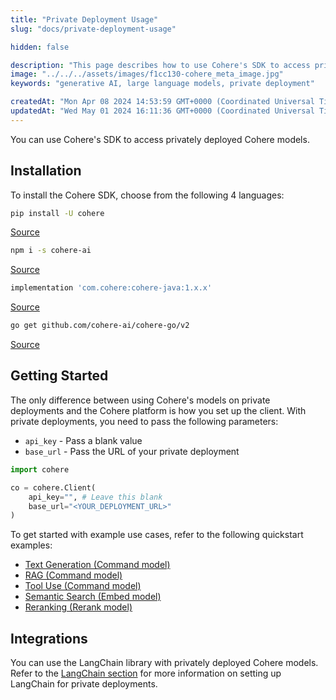 ```yaml
---
title: "Private Deployment Usage"
slug: "docs/private-deployment-usage"

hidden: false

description: "This page describes how to use Cohere's SDK to access privately deployed Cohere models."
image: "../../../assets/images/f1cc130-cohere_meta_image.jpg"  
keywords: "generative AI, large language models, private deployment"

createdAt: "Mon Apr 08 2024 14:53:59 GMT+0000 (Coordinated Universal Time)"
updatedAt: "Wed May 01 2024 16:11:36 GMT+0000 (Coordinated Universal Time)"
---
```


You can use Cohere's SDK to access privately deployed Cohere models.

## Installation

To install the Cohere SDK, choose from the following 4 languages:

<Tabs>
<Tab title="Python">

```bash
pip install -U cohere
```
[Source](https://github.com/cohere-ai/cohere-python)
</Tab>

<Tab title="TypeScript">

```bash
npm i -s cohere-ai
```
[Source](https://github.com/cohere-ai/cohere-typescript)

</Tab>

<Tab title="Java">

```gradle
implementation 'com.cohere:cohere-java:1.x.x'
```
[Source](https://github.com/cohere-ai/cohere-java)

</Tab>

<Tab title="Go">

```bash
go get github.com/cohere-ai/cohere-go/v2
```

[Source](https://github.com/cohere-ai/cohere-go)

</Tab>
</Tabs>

## Getting Started

The only difference between using Cohere's models on private deployments and the Cohere platform is how you set up the client. With private deployments, you need to pass the following parameters:
- `api_key` - Pass a blank value
- `base_url` - Pass the URL of your private deployment

```python PYTHON
import cohere

co = cohere.Client(
    api_key="", # Leave this blank
    base_url="<YOUR_DEPLOYMENT_URL>"
)
```

To get started with example use cases, refer to the following quickstart examples:
- [Text Generation (Command model)](https://docs.cohere.com/docs/text-gen-quickstart)
- [RAG (Command model)](https://docs.cohere.com/docs/rag-quickstart)
- [Tool Use (Command model)](https://docs.cohere.com/docs/tool-use-quickstart)
- [Semantic Search (Embed model)](https://docs.cohere.com/docs/sem-search-quickstart)
- [Reranking (Rerank model)](https://docs.cohere.com/docs/reranking-quickstart)

## Integrations

You can use the LangChain library with privately deployed Cohere models. Refer to the [LangChain section](https://docs.cohere.com/docs/chat-on-langchain#using-langchain-on-private-deployments) for more information on setting up LangChain for private deployments.